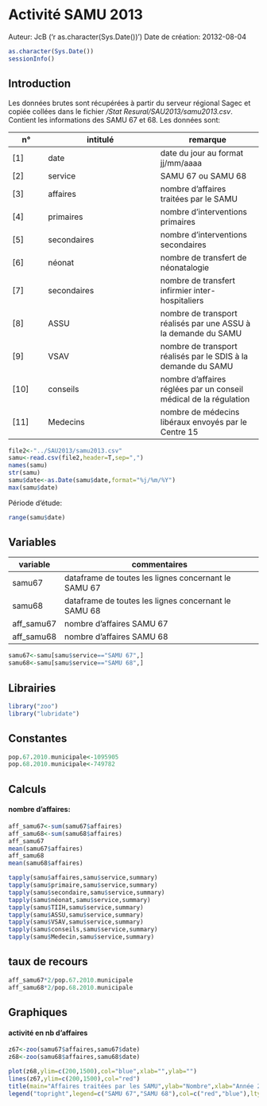 Activité SAMU 2013
========================================================
Auteur: JcB ('r as.character(Sys.Date())')
Date de création: 20132-08-04

```r
as.character(Sys.Date())
sessionInfo()
```
Introduction
------------
Les données brutes sont récupérées à partir du serveur régional Sagec et copiée collées dans le fichier */Stat Resural/SAU2013/samu2013.csv*. Contient les informations des SAMU 67 et 68.
Les données sont:

n°  |  intitulé  |  remarque  
----|------------|-----------  
[1] | date       | date du jour au format jj/mm/aaaa  
[2] | service    | SAMU 67 ou SAMU 68  
[3] | affaires   | nombre d'affaires traitées par le SAMU  
[4] | primaires  | nombre d'interventions primaires  
[5] | secondaires| nombre d'interventions secondaires  
[6] | néonat     | nombre de transfert de néonatalogie  
[7] | secondaires| nombre de transfert infirmier inter-hospitaliers  
[8] | ASSU       | nombre de transport réalisés par une ASSU à la demande du SAMU  
[9] | VSAV       | nombre de transport réalisés par le SDIS à la demande du SAMU  
[10] | conseils  | nombre d'affaires réglées par un conseil médical de la régulation  
[11] | Medecins  | nombre de médecins libéraux envoyés par le Centre 15  

```r
file2<-"../SAU2013/samu2013.csv"
samu<-read.csv(file2,header=T,sep=",")
names(samu)
str(samu)
samu$date<-as.Date(samu$date,format="%j/%m/%Y")
max(samu$date)
```
Période d'étude:
```r
range(samu$date)
```
Variables
---------

variable | commentaires 
---------|-------------  
samu67 | dataframe de toutes les lignes concernant le SAMU 67  
samu68   | dataframe de toutes les lignes concernant le SAMU 68  
aff_samu67 | nombre d'affaires SAMU 67  
aff_samu68 | nombre d'affaires SAMU 68  


```r
samu67<-samu[samu$service=="SAMU 67",]
samu68<-samu[samu$service=="SAMU 68",]
```

Librairies
----------
```r
library("zoo")
library("lubridate")
```

Constantes
----------
```r
pop.67.2010.municipale<-1095905
pop.68.2010.municipale<-749782
```

Calculs
-------
#### nombre d'affaires:
```r
aff_samu67<-sum(samu67$affaires)
aff_samu68<-sum(samu68$affaires)
aff_samu67
mean(samu67$affaires)
aff_samu68
mean(samu68$affaires)

tapply(samu$affaires,samu$service,summary)
tapply(samu$primaire,samu$service,summary)
tapply(samu$secondaire,samu$service,summary)
tapply(samu$néonat,samu$service,summary)
tapply(samu$TIIH,samu$service,summary)
tapply(samu$ASSU,samu$service,summary)
tapply(samu$VSAV,samu$service,summary)
tapply(samu$conseils,samu$service,summary)
tapply(samu$Medecin,samu$service,summary)
```
taux de recours
---------------
```r
aff_samu67*2/pop.67.2010.municipale
aff_samu68*2/pop.68.2010.municipale
```

Graphiques
-----------
#### activité en nb d'affaires
```r
z67<-zoo(samu67$affaires,samu67$date)
z68<-zoo(samu68$affaires,samu68$date)

plot(z68,ylim=c(200,1500),col="blue",xlab="",ylab="")
lines(z67,ylim=c(200,1500),col="red")
title(main="Affaires traitées par les SAMU",ylab="Nombre",xlab="Année 2013 - Activité quotidienne")
legend("topright",legend=c("SAMU 67","SAMU 68"),col=c("red","blue"),lty=1,bty="n",cex=0.8)

```

